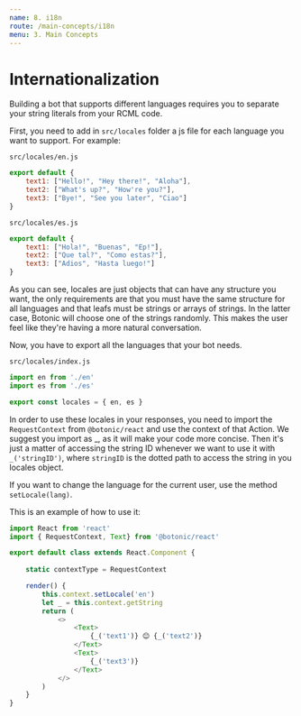```yaml
---
name: 8. i18n
route: /main-concepts/i18n
menu: 3. Main Concepts
---
```


# **Internationalization**

Building a bot that supports different languages requires you to separate your string literals from your RCML code.

First, you need to add in `src/locales` folder a js file for each language you want to support. For example:

`src/locales/en.js`

```javascript
export default {
    text1: ["Hello!", "Hey there!", "Aloha"],
    text2: ["What's up?", "How're you?"],
    text3: ["Bye!", "See you later", "Ciao"]
}
```

`src/locales/es.js`

```javascript
export default {
    text1: ["Hola!", "Buenas", "Ep!"],
    text2: ["Que tal?", "Como estas?"],
    text3: ["Adios", "Hasta luego!"]
}
```

As you can see, locales are just objects that can have any structure you want, the only requirements are that you must have the same structure for all languages and that leafs must be strings or arrays of strings. In the latter case, Botonic will choose one of the strings randomly. This makes the user feel like they're having a more natural conversation.

Now, you have to export all the languages that your bot needs.

`src/locales/index.js`

```javascript
import en from './en'
import es from './es'

export const locales = { en, es }
```

In order to use these locales in your responses, you need to import the `RequestContext` from `@botonic/react` and use the context of that Action. We suggest you import as \_, as it will make your code more concise. Then it's just a matter of accessing the string ID whenever we want to use it with `_('stringID')`, where `stringID` is the dotted path to access the string in you locales object.

If you want to change the language for the current user, use the method `setLocale(lang)`.

This is an example of how to use it:

```javascript
import React from 'react'
import { RequestContext, Text} from '@botonic/react'

export default class extends React.Component {
    
    static contextType = RequestContext

    render() {
        this.context.setLocale('en')
        let _ = this.context.getString
        return (
            <>
                <Text>
                    {_('text1')} 😊 {_('text2')}
                </Text>
                <Text>
                    {_('text3')}
                </Text>
            </>
        )
    }
}
```
